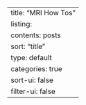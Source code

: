---
title: "MRI How Tos"
listing:
    contents: posts
    sort: "title"
    type: default
    categories: true
    sort-ui: false
    filter-ui: false
---
